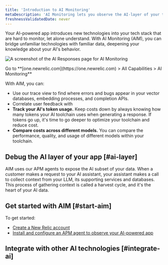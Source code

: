 ```yaml
---
title: 'Introduction to AI Monitoring'
metaDescription: 'AI Monitoring lets you observe the AI-layer of your tech stack, giving you a holistic overview of the health and performance of your AI-powered app.'
freshnessValidatedDate: never
---
```



Your AI-powered app introduces new technologies into your tech stack that are hard to monitor, let alone understand. With AI Monitoring (AIM), you can bridge unfamiliar technologies with familiar data, deepening your knowledge about your AI's behavior.

<img
    title="AI Responses page for AIM"
    alt="A screenshot of the AI Responses page for AI Monitoring"
    src={apmAIResponsesDefaultPage}
/>

<figcaption>
    Go to **[one.newrelic.com](https://one.newrelic.com) > All Capabilities > AI Monitoring**
</figcaption>

With AIM, you can:

* Use our trace view to find where errors and bugs appear in your vector databases, embedding processes, and completion APIs.
* Correlate user feedback with 
* **Track your AI's token usage.** Keep costs down by always knowing how many tokens your AI toolchain uses when generating a response. If tokens go up, it's time to go deeper to optimize your toolchain and reduce cost.
* **Compare costs across different models.** You can compare the performance, quality, and usage of different models within your toolchain. 

## Debug the AI layer of your app [#ai-layer]

AIM uses our APM agents to expose the AI subset of your data. When a customer makes a request to your AI assistant, your assistant makes a call to collect context from your LLM, its supporting services and databases. This process of gathering context is called a harvest cycle, and it's the heart of your AI data.  



## Get started with AIM [#start-aim]

To get started:

* [Create a New Relic account](https://newrelic.com/signup) 
* [Install and configure an APM agent to observe your AI-powered app](/install/aim)

## Integrate with other AI technologies [#integrate-ai]


